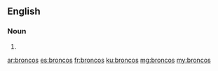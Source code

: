 ==English==

===Noun===
{{head|en|noun plural form}}

# {{plural of|bronco|lang=en}}

[[ar:broncos]]
[[es:broncos]]
[[fr:broncos]]
[[ku:broncos]]
[[mg:broncos]]
[[my:broncos]]